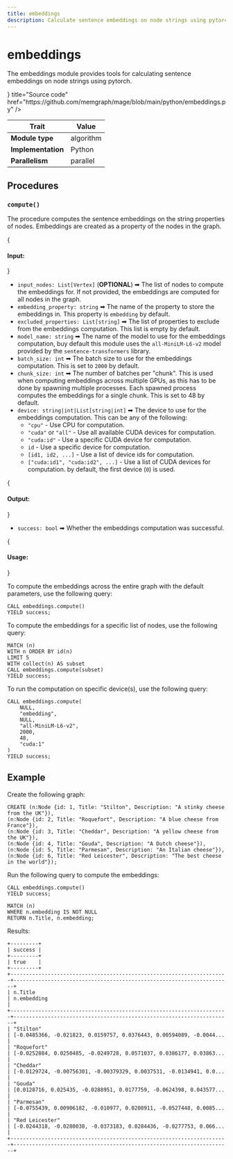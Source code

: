 ```yaml
---
title: embeddings
description: Calculate sentence embeddings on node strings using pytorch.
---
```


# embeddings


The embeddings module provides tools for calculating sentence embeddings on node strings using pytorch.

<Cards>
  <Cards.Card
    icon={<GitHub />}
    title="Source code"
    href="https://github.com/memgraph/mage/blob/main/python/embeddings.py"
  />
</Cards>

| Trait               | Value               |
| ------------------- | ------------------- |
| **Module type**     | algorithm           |
| **Implementation**  | Python              |
| **Parallelism**     | parallel            |


## Procedures

### `compute()`

The procedure computes the sentence embeddings on the string properties of nodes. Embeddings are 
created as a property of the nodes in the graph.

{<h4 className="custom-header"> Input: </h4>}

- `input_nodes: List[Vertex]` (**OPTIONAL**) ➡ The list of nodes to compute the embeddings for. If not provided, the embeddings are computed for all nodes in the graph.
- `embedding_property: string` ➡ The name of the property to store the embeddings in. This property is `embedding` by default.
- `excluded_properties: List[string]` ➡ The list of properties to exclude from the embeddings computation. This list is empty by default.
- `model_name: string` ➡ The name of the model to use for the embeddings computation, buy default this module uses the `all-MiniLM-L6-v2` model provided by the `sentence-transformers` library.
- `batch_size: int` ➡ The batch size to use for the embeddings computation. This is set to `2000` by default.
- `chunk_size: int` ➡ The number of batches per "chunk". This is used when computing embeddings across multiple GPUs, as this has to be done by spawning multiple processes. Each spawned process computes the embeddings for a single chunk. This is set to 48 by default.
- `device: string|int|List[string|int]` ➡ The device to use for the embeddings computation. This can be any of the following:
    - `"cpu"` - Use CPU for computation.
    - `"cuda"` or `"all"` - Use all available CUDA devices for computation.
    - `"cuda:id"` - Use a specific CUDA device for computation.
    - `id` - Use a specific device for computation.
    - `[id1, id2, ...]` - Use a list of device ids for computation.
    - `["cuda:id1", "cuda:id2", ...]` - Use a list of CUDA devices for computation.
by default, the first device (`0`) is used.

{<h4 className="custom-header"> Output: </h4>}

- `success: bool` ➡ Whether the embeddings computation was successful.

{<h4 className="custom-header"> Usage: </h4>}

To compute the embeddings across the entire graph with the default parameters, use the following query: 

```cypher
CALL embeddings.compute()
YIELD success;
```

To compute the embeddings for a specific list of nodes, use the following query:


```cypher
MATCH (n)
WITH n ORDER BY id(n)
LIMIT 5
WITH collect(n) AS subset
CALL embeddings.compute(subset)
YIELD success;
```

To run the computation on specific device(s), use the following query:

```cypher
CALL embeddings.compute(
    NULL,
    "embedding",
    NULL,
    "all-MiniLM-L6-v2",
    2000,
    48,
    "cuda:1"
)
YIELD success;
```


## Example

Create the following graph:

```cypher
CREATE (n:Node {id: 1, Title: "Stilton", Description: "A stinky cheese from the UK"}),
(n:Node {id: 2, Title: "Roquefort", Description: "A blue cheese from France"}),
(n:Node {id: 3, Title: "Cheddar", Description: "A yellow cheese from the UK"}),
(n:Node {id: 4, Title: "Gouda", Description: "A Dutch cheese"}),
(n:Node {id: 5, Title: "Parmesan", Description: "An Italian cheese"}),
(n:Node {id: 6, Title: "Red Leicester", Description: "The best cheese in the world"});
```

Run the following query to compute the embeddings:

```cypher
CALL embeddings.compute()
YIELD success;

MATCH (n) 
WHERE n.embedding IS NOT NULL 
RETURN n.Title, n.embedding;
```

Results:

```plaintext
+---------+
| success |
+---------+
| true    |
+---------+
+----------------------------------------------------------------------+----------------------------------------------------------------------+
| n.Title                                                              | n.embedding                                                          |
+----------------------------------------------------------------------+----------------------------------------------------------------------+
| "Stilton"                                                            | [-0.0485366, -0.021823, 0.0159757, 0.0376443, 0.00594089, -0.0044... |
| "Roquefort"                                                          | [-0.0252884, 0.0250485, -0.0249728, 0.0571037, 0.0386177, 0.03863... |
| "Cheddar"                                                            | [-0.0129724, -0.00756301, -0.00379329, 0.0037531, -0.0134941, 0.0... |
| "Gouda"                                                              | [0.0128716, 0.025435, -0.0288951, 0.0177759, -0.0624398, 0.043577... |
| "Parmesan"                                                           | [-0.0755439, 0.00906182, -0.010977, 0.0208911, -0.0527448, 0.0085... |
| "Red Leicester"                                                      | [-0.0244318, -0.0280038, -0.0373183, 0.0284436, -0.0277753, 0.066... |
+----------------------------------------------------------------------+----------------------------------------------------------------------+
```